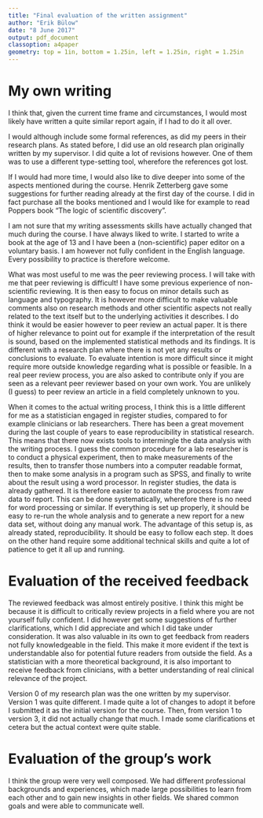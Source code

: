 ```yaml
---
title: "Final evaluation of the written assignment"
author: "Erik Bülow"
date: "8 June 2017"
output: pdf_document
classoption: a4paper 
geometry: top = 1in, bottom = 1.25in, left = 1.25in, right = 1.25in 
---
```



# My own writing

I think that, given the current time frame and circumstances, I would most likely have written a quite similar report again, if I had to do it all over.  

I would although include some formal references, as did my peers in their research plans. As stated before, I did use an old research plan originally written by my supervisor. I did quite a lot of revisions however. One of them was to use a different type-setting tool, wherefore the references got lost. 

If I would had more time, I would also like to dive deeper into some of the aspects mentioned during the course. Henrik Zetterberg gave some suggestions for further reading already at the first day of the course. I did in fact purchase all the books mentioned and I would like for example to read Poppers book "The logic of scientific discovery".

I am not sure that my writing assessments skills have actually changed that much during the course. I have always liked to write. I started to write a book at the age of 13 and I have been a (non-scientific) paper editor on a voluntary basis. I am however not fully confident in the English language. Every possibility to practice is therefore welcome. 

What was most useful to me was the peer reviewing process. I will take with me that peer reviewing is difficult! I have some previous experience of non-scientific reviewing. It is then easy to focus on minor details such as language and typography. It is however more difficult to make valuable comments also on research methods and other scientific aspects not really related to the text itself but to the underlying activities it describes. I do think it would be easier however to peer review an actual paper. It is there of higher relevance to point out for example if the interpretation of the result is sound, based on the implemented statistical methods and its findings. It is different with a research plan where there is not yet any results or conclusions to evaluate. To evaluate intention is more difficult since it might require more outside knowledge regarding what is possible or feasible. In a real peer review process, you are also asked to contribute only if you are seen as a relevant peer reviewer based on your own work. You are unlikely (I guess) to peer review an article in a field completely unknown to you. 

When it comes to the actual writing process, I think this is a little different for me as a statistician engaged in register studies, compared to for example clinicians or lab researchers. There has been a great movement during the last couple of years to ease reproducibility in statistical research. This means that there now exists tools to intermingle the data analysis with the writing process. I guess the common procedure for a lab researcher is to conduct a physical experiment, then to make measurements of the results, then to transfer those numbers into a computer readable format, then to make some analysis in a program such as SPSS, and finally to write about the result using a word processor. In register studies, the data is already gathered. It is therefore easier to automate the process from raw data to report. This can be done systematically, wherefore there is no need for word processing or similar. If everything is set up properly, it should be easy to re-run the whole analysis and to generate a new report for a new data set, without doing any manual work. The advantage of this setup is, as already stated, reproducibility. It should be easy to follow each step. It does on the other hand require some additional technical skills and quite a lot of patience to get it all up and running. 


# Evaluation of the received feedback 

The reviewed feedback was almost entirely positive. I think this might be because it is difficult to critically review projects in a field where you are not yourself fully confident. I did however get some suggestions of further clarifications, which I did appreciate and which I did take under consideration. It was also valuable in its own to get feedback from readers not fully knowledgeable in the field. This make it more evident if the text is understandable also for potential future readers from outside the field. As a statistician with a more theoretical background, it is also important to receive feedback from clinicians, with a better understanding of real clinical relevance of the project.  

Version 0 of my research plan was the one written by my supervisor. Version 1 was quite different. I made quite a lot of changes to adopt it before I submitted it as the initial version for the course. Then, from version 1 to version 3, it did not actually change that much. I made some clarifications et cetera but the actual context were quite stable.   



# Evaluation of the group’s work

I think the group were very well composed. We had different professional backgrounds and experiences, which made large possibilities to learn from each other and to gain new insights in other fields. We shared common goals and were able to communicate well.
